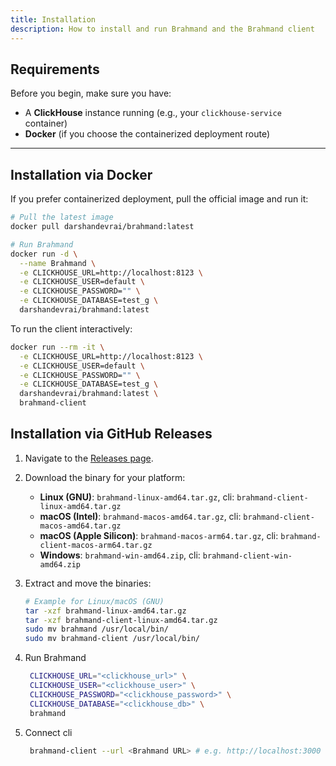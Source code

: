 ```yaml
---
title: Installation
description: How to install and run Brahmand and the Brahmand client
---
```


## Requirements

Before you begin, make sure you have:
- A **ClickHouse** instance running (e.g., your `clickhouse-service` container)  
- **Docker** (if you choose the containerized deployment route)

---

## Installation via Docker
If you prefer containerized deployment, pull the official image and run it:

```bash
# Pull the latest image
docker pull darshandevrai/brahmand:latest

# Run Brahmand
docker run -d \
  --name Brahmand \
  -e CLICKHOUSE_URL=http://localhost:8123 \
  -e CLICKHOUSE_USER=default \
  -e CLICKHOUSE_PASSWORD="" \
  -e CLICKHOUSE_DATABASE=test_g \
  darshandevrai/brahmand:latest


```
To run the client interactively:

```bash
docker run --rm -it \
  -e CLICKHOUSE_URL=http://localhost:8123 \
  -e CLICKHOUSE_USER=default \
  -e CLICKHOUSE_PASSWORD="" \
  -e CLICKHOUSE_DATABASE=test_g \
  darshandevrai/brahmand:latest \
  brahmand-client 

```

## Installation via GitHub Releases

1. Navigate to the [Releases page](https://github.com/<OWNER>/<REPO>/releases).  
2. Download the binary for your platform:  
   - **Linux (GNU)**: `brahmand-linux-amd64.tar.gz`, cli: `brahmand-client-linux-amd64.tar.gz`
   - **macOS (Intel)**: `brahmand-macos-amd64.tar.gz`, cli: `brahmand-client-macos-amd64.tar.gz`  
   - **macOS (Apple Silicon)**: `brahmand-macos-arm64.tar.gz`, cli: `brahmand-client-macos-arm64.tar.gz`
   - **Windows**: `brahmand-win-amd64.zip`, cli: `brahmand-client-win-amd64.zip`
3. Extract and move the binaries:
   ```bash
   # Example for Linux/macOS (GNU)
   tar -xzf brahmand-linux-amd64.tar.gz
   tar -xzf brahmand-client-linux-amd64.tar.gz
   sudo mv brahmand /usr/local/bin/
   sudo mv brahmand-client /usr/local/bin/
   ```
4. Run Brahmand
   ```bash
    CLICKHOUSE_URL="<clickhouse_url>" \
    CLICKHOUSE_USER="<clickhouse_user>" \
    CLICKHOUSE_PASSWORD="<clickhouse_password>" \
    CLICKHOUSE_DATABASE="<clickhouse_db>" \
    brahmand


   ```
5. Connect cli

   ```bash
    brahmand-client --url <Brahmand URL> # e.g. http://localhost:3000
   ```